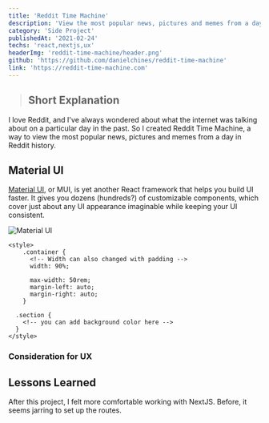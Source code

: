 ```yaml
---
title: 'Reddit Time Machine'
description: 'View the most popular news, pictures and memes from a day in Reddit history.'
category: 'Side Project'
publishedAt: '2021-02-24'
techs: 'react,nextjs,ux'
headerImg: 'reddit-time-machine/header.png'
github: 'https://github.com/danielchines/reddit-time-machine'
link: 'https://reddit-time-machine.com'
---
```


<HeaderImage
  src='/images/reddit-time-machine/header.png'
  alt='reddit time machine'
  width={1200}
  height={1020}
/>

> ## Short Explanation

I love Reddit, and I've always wondered about what the internet was talking about on a particular day in the past. So I created Reddit Time Machine, a way to view the most popular news, pictures and memes from a day in Reddit history.

## Material UI

[Material UI](https://mui.com/), or MUI, is yet another React framework that helps you build UI faster. It gives you dozens (hundreds?) of customizable components, which cover just about any UI appearance imaginable while keeping your UI consistent.

<Image
  src='/images/reddit-time-machine/mui.gif'
  alt='Material UI'
  width={600}
  height={337}
/>

```
<style>
    .container {
      <!-- Width can also changed with padding -->
      width: 90%;

      max-width: 50rem;
      margin-left: auto;
      margin-right: auto;
    }

  .section {
    <!-- you can add background color here -->
  }
</style>
```

### Consideration for UX

## Lessons Learned

After this project, I felt more comfortable working with NextJS.
Before, it seems jarring to set up the routes.

